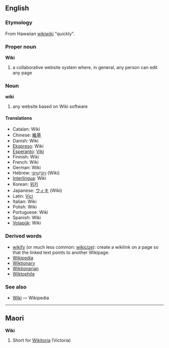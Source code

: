 ==English==
===Etymology===
From Hawaiian [[wikiwiki]] "quickly".

===Proper noun===
'''Wiki'''

# a collaborative website system where, in general, any person can edit any page

===Noun===
'''wiki'''
# any website based on Wiki software

==== Translations ====
*Catalan: Wiki
*Chinese: [[維基]]
*Danish: Wiki
*[[Ekspreso]]: Wiki
*[[Esperanto]]: [[Viki]]
*Finnish: Wiki
*French: Wiki
*German: Wiki
*Hebrew: [[ויקי]]/[[וויקי]] (Wiki)
*[[Interlingua]]: Wiki
*Korean: [[위키]]
*Japanese: [[ウィキ]] (Wiki)
*Latin: [[Vici]]
*Italian: Wiki
*Polish: Wiki
*Portuguese: Wiki
*Spanish: Wiki
*[[Volapük]]: Wiki

===Derived words===
* [[wikify]] (or much less common: [[wikicize]]): create a wikilink on a page so that the linked text points to another Wikipage.
* [[Wikipedia]]
* [[Wiktionary]]
* [[Wiktionarian]]
* [[Wiktophile]]

=== See also ===
* [[w:Wiki|Wiki]] — Wikipedia

----

==Maori==
'''Wiki'''

# Short for [[Wikitoria]] (Victoria)